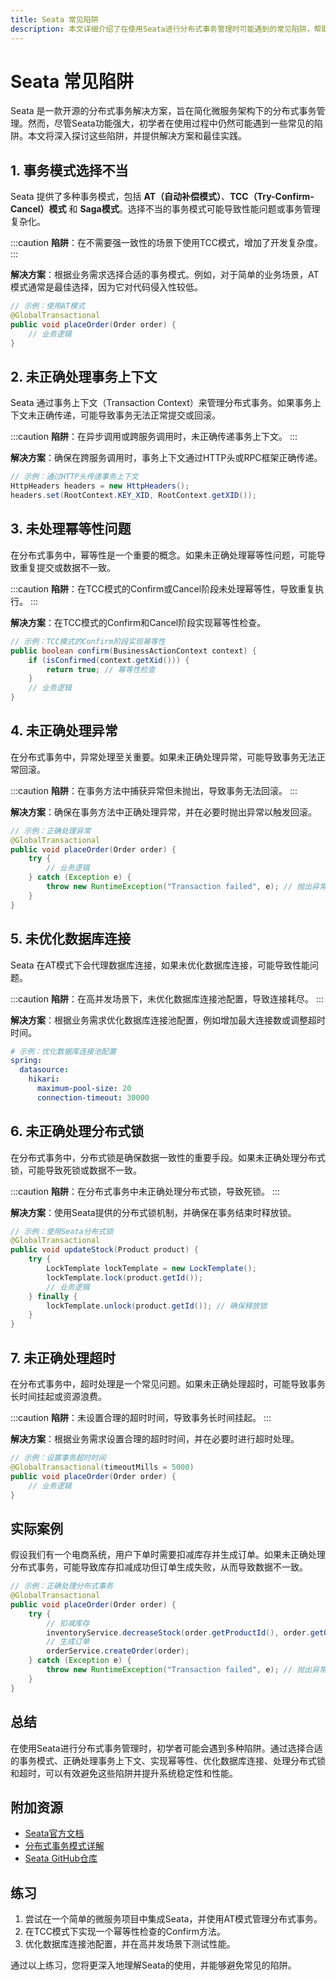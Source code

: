 ```yaml
---
title: Seata 常见陷阱
description: 本文详细介绍了在使用Seata进行分布式事务管理时可能遇到的常见陷阱，帮助初学者避免常见错误并提升开发效率。
---
```


# Seata 常见陷阱

Seata 是一款开源的分布式事务解决方案，旨在简化微服务架构下的分布式事务管理。然而，尽管Seata功能强大，初学者在使用过程中仍然可能遇到一些常见的陷阱。本文将深入探讨这些陷阱，并提供解决方案和最佳实践。

## 1. 事务模式选择不当

Seata 提供了多种事务模式，包括 **AT（自动补偿模式）**、**TCC（Try-Confirm-Cancel）模式** 和 **Saga模式**。选择不当的事务模式可能导致性能问题或事务管理复杂化。

:::caution
**陷阱**：在不需要强一致性的场景下使用TCC模式，增加了开发复杂度。
:::

**解决方案**：根据业务需求选择合适的事务模式。例如，对于简单的业务场景，AT模式通常是最佳选择，因为它对代码侵入性较低。

```java
// 示例：使用AT模式
@GlobalTransactional
public void placeOrder(Order order) {
    // 业务逻辑
}
```

## 2. 未正确处理事务上下文

Seata 通过事务上下文（Transaction Context）来管理分布式事务。如果事务上下文未正确传递，可能导致事务无法正常提交或回滚。

:::caution
**陷阱**：在异步调用或跨服务调用时，未正确传递事务上下文。
:::

**解决方案**：确保在跨服务调用时，事务上下文通过HTTP头或RPC框架正确传递。

```java
// 示例：通过HTTP头传递事务上下文
HttpHeaders headers = new HttpHeaders();
headers.set(RootContext.KEY_XID, RootContext.getXID());
```

## 3. 未处理幂等性问题

在分布式事务中，幂等性是一个重要的概念。如果未正确处理幂等性问题，可能导致重复提交或数据不一致。

:::caution
**陷阱**：在TCC模式的Confirm或Cancel阶段未处理幂等性，导致重复执行。
:::

**解决方案**：在TCC模式的Confirm和Cancel阶段实现幂等性检查。

```java
// 示例：TCC模式的Confirm阶段实现幂等性
public boolean confirm(BusinessActionContext context) {
    if (isConfirmed(context.getXid())) {
        return true; // 幂等性检查
    }
    // 业务逻辑
}
```

## 4. 未正确处理异常

在分布式事务中，异常处理至关重要。如果未正确处理异常，可能导致事务无法正常回滚。

:::caution
**陷阱**：在事务方法中捕获异常但未抛出，导致事务无法回滚。
:::

**解决方案**：确保在事务方法中正确处理异常，并在必要时抛出异常以触发回滚。

```java
// 示例：正确处理异常
@GlobalTransactional
public void placeOrder(Order order) {
    try {
        // 业务逻辑
    } catch (Exception e) {
        throw new RuntimeException("Transaction failed", e); // 抛出异常以触发回滚
    }
}
```

## 5. 未优化数据库连接

Seata 在AT模式下会代理数据库连接，如果未优化数据库连接，可能导致性能问题。

:::caution
**陷阱**：在高并发场景下，未优化数据库连接池配置，导致连接耗尽。
:::

**解决方案**：根据业务需求优化数据库连接池配置，例如增加最大连接数或调整超时时间。

```yaml
# 示例：优化数据库连接池配置
spring:
  datasource:
    hikari:
      maximum-pool-size: 20
      connection-timeout: 30000
```

## 6. 未正确处理分布式锁

在分布式事务中，分布式锁是确保数据一致性的重要手段。如果未正确处理分布式锁，可能导致死锁或数据不一致。

:::caution
**陷阱**：在分布式事务中未正确处理分布式锁，导致死锁。
:::

**解决方案**：使用Seata提供的分布式锁机制，并确保在事务结束时释放锁。

```java
// 示例：使用Seata分布式锁
@GlobalTransactional
public void updateStock(Product product) {
    try {
        LockTemplate lockTemplate = new LockTemplate();
        lockTemplate.lock(product.getId());
        // 业务逻辑
    } finally {
        lockTemplate.unlock(product.getId()); // 确保释放锁
    }
}
```

## 7. 未正确处理超时

在分布式事务中，超时处理是一个常见问题。如果未正确处理超时，可能导致事务长时间挂起或资源浪费。

:::caution
**陷阱**：未设置合理的超时时间，导致事务长时间挂起。
:::

**解决方案**：根据业务需求设置合理的超时时间，并在必要时进行超时处理。

```java
// 示例：设置事务超时时间
@GlobalTransactional(timeoutMills = 5000)
public void placeOrder(Order order) {
    // 业务逻辑
}
```

## 实际案例

假设我们有一个电商系统，用户下单时需要扣减库存并生成订单。如果未正确处理分布式事务，可能导致库存扣减成功但订单生成失败，从而导致数据不一致。

```java
// 示例：正确处理分布式事务
@GlobalTransactional
public void placeOrder(Order order) {
    try {
        // 扣减库存
        inventoryService.decreaseStock(order.getProductId(), order.getQuantity());
        // 生成订单
        orderService.createOrder(order);
    } catch (Exception e) {
        throw new RuntimeException("Transaction failed", e); // 抛出异常以触发回滚
    }
}
```

## 总结

在使用Seata进行分布式事务管理时，初学者可能会遇到多种陷阱。通过选择合适的事务模式、正确处理事务上下文、实现幂等性、优化数据库连接、处理分布式锁和超时，可以有效避免这些陷阱并提升系统稳定性和性能。

## 附加资源

- [Seata官方文档](https://seata.io/zh-cn/docs/overview/what-is-seata.html)
- [分布式事务模式详解](https://dzone.com/articles/distributed-transaction-patterns)
- [Seata GitHub仓库](https://github.com/seata/seata)

## 练习

1. 尝试在一个简单的微服务项目中集成Seata，并使用AT模式管理分布式事务。
2. 在TCC模式下实现一个幂等性检查的Confirm方法。
3. 优化数据库连接池配置，并在高并发场景下测试性能。

通过以上练习，您将更深入地理解Seata的使用，并能够避免常见的陷阱。